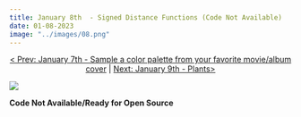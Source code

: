 ```yaml
---
title: January 8th  - Signed Distance Functions (Code Not Available)
date: 01-08-2023
image: "../images/08.png"
---
```


<center>

[\< Prev: January 7th - Sample a color palette from your favorite movie/album cover](day_07.qmd) \| [Next: January 9th - Plants\>](day_09.qmd)

</center>


![](/images/08.png){fig-alt="A group of random packed circles in random sizes and colored with a texture blue or purple style. The background is a random pattern of blue and purple lines in a vertical gradient." fig-align="center"}

**Code Not Available/Ready for Open Source**
